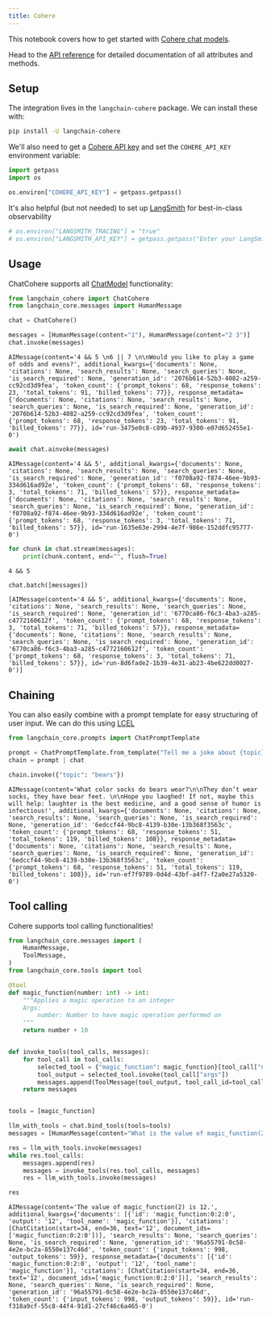 ```yaml
---
title: Cohere
---
```


This notebook covers how to get started with [Cohere chat models](https://cohere.com/chat).

Head to the [API reference](https://python.langchain.com/api_reference/community/chat_models/langchain_community.chat_models.cohere.ChatCohere.html) for detailed documentation of all attributes and methods.

## Setup

The integration lives in the `langchain-cohere` package. We can install these with:

```bash
pip install -U langchain-cohere
```

We'll also need to get a [Cohere API key](https://cohere.com/) and set the `COHERE_API_KEY` environment variable:

```python
import getpass
import os

os.environ["COHERE_API_KEY"] = getpass.getpass()
```

It's also helpful (but not needed) to set up [LangSmith](https://smith.langchain.com/) for best-in-class observability

```python
# os.environ["LANGSMITH_TRACING"] = "true"
# os.environ["LANGSMITH_API_KEY"] = getpass.getpass("Enter your LangSmith API key: ")
```

## Usage

ChatCohere supports all [ChatModel](/docs/how_to#chat-models) functionality:

```python
from langchain_cohere import ChatCohere
from langchain_core.messages import HumanMessage
```

```python
chat = ChatCohere()
```

```python
messages = [HumanMessage(content="1"), HumanMessage(content="2 3")]
chat.invoke(messages)
```

```output
AIMessage(content='4 && 5 \n6 || 7 \n\nWould you like to play a game of odds and evens?', additional_kwargs={'documents': None, 'citations': None, 'search_results': None, 'search_queries': None, 'is_search_required': None, 'generation_id': '2076b614-52b3-4082-a259-cc92cd3d9fea', 'token_count': {'prompt_tokens': 68, 'response_tokens': 23, 'total_tokens': 91, 'billed_tokens': 77}}, response_metadata={'documents': None, 'citations': None, 'search_results': None, 'search_queries': None, 'is_search_required': None, 'generation_id': '2076b614-52b3-4082-a259-cc92cd3d9fea', 'token_count': {'prompt_tokens': 68, 'response_tokens': 23, 'total_tokens': 91, 'billed_tokens': 77}}, id='run-3475e0c8-c89b-4937-9300-e07d652455e1-0')
```

```python
await chat.ainvoke(messages)
```

```output
AIMessage(content='4 && 5', additional_kwargs={'documents': None, 'citations': None, 'search_results': None, 'search_queries': None, 'is_search_required': None, 'generation_id': 'f0708a92-f874-46ee-9b93-334d616ad92e', 'token_count': {'prompt_tokens': 68, 'response_tokens': 3, 'total_tokens': 71, 'billed_tokens': 57}}, response_metadata={'documents': None, 'citations': None, 'search_results': None, 'search_queries': None, 'is_search_required': None, 'generation_id': 'f0708a92-f874-46ee-9b93-334d616ad92e', 'token_count': {'prompt_tokens': 68, 'response_tokens': 3, 'total_tokens': 71, 'billed_tokens': 57}}, id='run-1635e63e-2994-4e7f-986e-152ddfc95777-0')
```

```python
for chunk in chat.stream(messages):
    print(chunk.content, end="", flush=True)
```

```output
4 && 5
```

```python
chat.batch([messages])
```

```output
[AIMessage(content='4 && 5', additional_kwargs={'documents': None, 'citations': None, 'search_results': None, 'search_queries': None, 'is_search_required': None, 'generation_id': '6770ca86-f6c3-4ba3-a285-c4772160612f', 'token_count': {'prompt_tokens': 68, 'response_tokens': 3, 'total_tokens': 71, 'billed_tokens': 57}}, response_metadata={'documents': None, 'citations': None, 'search_results': None, 'search_queries': None, 'is_search_required': None, 'generation_id': '6770ca86-f6c3-4ba3-a285-c4772160612f', 'token_count': {'prompt_tokens': 68, 'response_tokens': 3, 'total_tokens': 71, 'billed_tokens': 57}}, id='run-8d6fade2-1b39-4e31-ab23-4be622dd0027-0')]
```

## Chaining

You can also easily combine with a prompt template for easy structuring of user input. We can do this using [LCEL](/oss/python/concepts/lcel)

```python
from langchain_core.prompts import ChatPromptTemplate

prompt = ChatPromptTemplate.from_template("Tell me a joke about {topic}")
chain = prompt | chat
```

```python
chain.invoke({"topic": "bears"})
```

```output
AIMessage(content='What color socks do bears wear?\n\nThey don’t wear socks, they have bear feet. \n\nHope you laughed! If not, maybe this will help: laughter is the best medicine, and a good sense of humor is infectious!', additional_kwargs={'documents': None, 'citations': None, 'search_results': None, 'search_queries': None, 'is_search_required': None, 'generation_id': '6edccf44-9bc8-4139-b30e-13b368f3563c', 'token_count': {'prompt_tokens': 68, 'response_tokens': 51, 'total_tokens': 119, 'billed_tokens': 108}}, response_metadata={'documents': None, 'citations': None, 'search_results': None, 'search_queries': None, 'is_search_required': None, 'generation_id': '6edccf44-9bc8-4139-b30e-13b368f3563c', 'token_count': {'prompt_tokens': 68, 'response_tokens': 51, 'total_tokens': 119, 'billed_tokens': 108}}, id='run-ef7f9789-0d4d-43bf-a4f7-f2a0e27a5320-0')
```

## Tool calling

Cohere supports tool calling functionalities!

```python
from langchain_core.messages import (
    HumanMessage,
    ToolMessage,
)
from langchain_core.tools import tool
```

```python
@tool
def magic_function(number: int) -> int:
    """Applies a magic operation to an integer
    Args:
        number: Number to have magic operation performed on
    """
    return number + 10


def invoke_tools(tool_calls, messages):
    for tool_call in tool_calls:
        selected_tool = {"magic_function": magic_function}[tool_call["name"].lower()]
        tool_output = selected_tool.invoke(tool_call["args"])
        messages.append(ToolMessage(tool_output, tool_call_id=tool_call["id"]))
    return messages


tools = [magic_function]
```

```python
llm_with_tools = chat.bind_tools(tools=tools)
messages = [HumanMessage(content="What is the value of magic_function(2)?")]
```

```python
res = llm_with_tools.invoke(messages)
while res.tool_calls:
    messages.append(res)
    messages = invoke_tools(res.tool_calls, messages)
    res = llm_with_tools.invoke(messages)

res
```

```output
AIMessage(content='The value of magic_function(2) is 12.', additional_kwargs={'documents': [{'id': 'magic_function:0:2:0', 'output': '12', 'tool_name': 'magic_function'}], 'citations': [ChatCitation(start=34, end=36, text='12', document_ids=['magic_function:0:2:0'])], 'search_results': None, 'search_queries': None, 'is_search_required': None, 'generation_id': '96a55791-0c58-4e2e-bc2a-8550e137c46d', 'token_count': {'input_tokens': 998, 'output_tokens': 59}}, response_metadata={'documents': [{'id': 'magic_function:0:2:0', 'output': '12', 'tool_name': 'magic_function'}], 'citations': [ChatCitation(start=34, end=36, text='12', document_ids=['magic_function:0:2:0'])], 'search_results': None, 'search_queries': None, 'is_search_required': None, 'generation_id': '96a55791-0c58-4e2e-bc2a-8550e137c46d', 'token_count': {'input_tokens': 998, 'output_tokens': 59}}, id='run-f318a9cf-55c8-44f4-91d1-27cf46c6a465-0')
```
